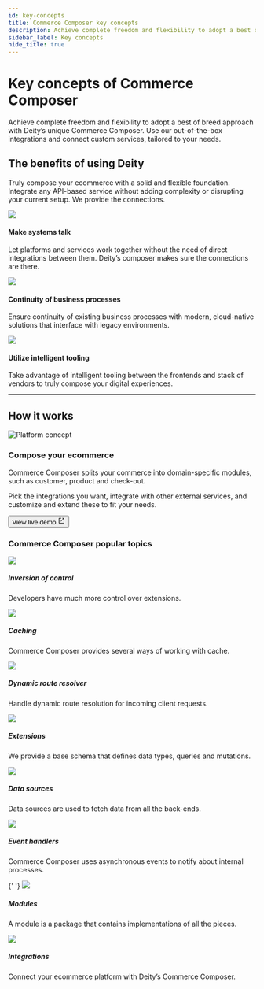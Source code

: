 ```yaml
---
id: key-concepts
title: Commerce Composer key concepts
description: Achieve complete freedom and flexibility to adopt a best of breed approach with Deity’s unique Commerce Composer.
sidebar_label: Key concepts
hide_title: true
---
```



# Key concepts of Commerce Composer

<p className="desc pb20">
  Achieve complete freedom and flexibility to adopt a best of breed approach with Deity’s unique Commerce Composer. Use
  our out-of-the-box integrations and connect custom services, tailored to your needs.
</p>

## The benefits of using Deity

Truly compose your ecommerce with a solid and flexible foundation. Integrate any API-based service without adding complexity or disrupting your current setup. We provide the connections.

<div className="flex mb40 invert">
  <Card open="true" to="">
    <img src="/img/icons/talk.svg" />
    <h4>Make systems talk</h4>
    <p>
      Let platforms and services work together without the need of direct integrations between them. Deity’s composer
      makes sure the connections are there.
    </p>
  </Card>
  <Card open="true" to="">
    <img src="/img/icons/continuity.svg" />
    <h4>Continuity of business processes</h4>
    <p>
      Ensure continuity of existing business processes with modern, cloud-native solutions that interface with legacy
      environments.
    </p>
  </Card>
  <Card open="true" to="">
    <img src="/img/icons/intelligent.svg" />
    <h4>Utilize intelligent tooling</h4>
    <p>
      Take advantage of intelligent tooling between the frontends and stack of vendors to truly compose your digital
      experiences.
    </p>
  </Card>
</div>

---

## How it works

<div className="pb20"></div>
<div className="flex vertical-center mb80 brighten">
  <div className="text-center ">
    <img src="/img/docs/platform/platform-concept.svg" alt="Platform concept" />
  </div>
  <div>
    <h3>Compose your ecommerce</h3>
    <p>Commerce Composer splits your commerce into domain-specific modules, such as customer, product and check-out.</p>
    <p>
      Pick the integrations you want, integrate with other external services, and customize and extend these to fit your
      needs.
    </p>
    <p>
      <Button variant="outlined" size="medium" href="https://v3demo2.deity.io" target="_blank">
        View live demo
        <svg
          width="15"
          height="15"
          aria-hidden="true"
          viewBox="0 0 15 15"
          class="iconExternalLink_src-theme-Icon-ExternalLink-styles-module"
        >
          <path
            fill="currentColor"
            d="M3 2C2.44772 2 2 2.44772 2 3V12C2 12.5523 2.44772 13 3 13H12C12.5523 13 13 12.5523 13 12V8.5C13 8.22386 12.7761 8 12.5 8C12.2239 8 12 8.22386 12 8.5V12H3V3L6.5 3C6.77614 3 7 2.77614 7 2.5C7 2.22386 6.77614 2 6.5 2H3ZM12.8536 2.14645C12.9015 2.19439 12.9377 2.24964 12.9621 2.30861C12.9861 2.36669 12.9996 2.4303 13 2.497L13 2.5V2.50049V5.5C13 5.77614 12.7761 6 12.5 6C12.2239 6 12 5.77614 12 5.5V3.70711L6.85355 8.85355C6.65829 9.04882 6.34171 9.04882 6.14645 8.85355C5.95118 8.65829 5.95118 8.34171 6.14645 8.14645L11.2929 3H9.5C9.22386 3 9 2.77614 9 2.5C9 2.22386 9.22386 2 9.5 2H12.4999H12.5C12.5678 2 12.6324 2.01349 12.6914 2.03794C12.7504 2.06234 12.8056 2.09851 12.8536 2.14645Z"
          ></path>
        </svg>
      </Button>
    </p>
  </div>
</div>

### Commerce Composer popular topics

<div className="flex brighten">
  <Card variant="horizontal" to="/docs/composer/core/inversion-of-control">
    <img src="/img/icons/inversion.svg" />
    <div>
      <h5>Inversion of control</h5>
      <p>
         Developers have much more control over extensions.
      </p>
    </div>
  </Card>
  <Card variant="horizontal" to="/docs/composer/core/caching">
    <img src="/img/icons/composercaching.svg" />
    <div>
      <h5>Caching</h5>
      <p>
        Commerce Composer provides several ways of working with cache.
      </p>
    </div>
  </Card>
</div>
<div className="flex brighten">
  <Card variant="horizontal" to="/docs/composer/core/dynamic-routes">
    <img src="/img/icons/compass.svg" />
    <div>
      <h5>Dynamic route resolver</h5>
      <p>
        Handle dynamic route resolution for incoming client requests.
      </p>
    </div>
  </Card>
   <Card variant="horizontal" to="/docs/composer/extensions/about">
    <img src="/img/icons/extending.svg" />
    <div>
      <h5>Extensions</h5>
      <p>
        We provide a base schema that defines data types, queries and mutations.
      </p>
    </div>
  </Card>

</div>
<div className="flex brighten">
   <Card variant="horizontal" to="/docs/composer/modules/common-services/data-sources">
    <img src="/img/icons/graphqlcomposer.svg" />
    <div>
      <h5>Data sources</h5>
      <p>
        Data sources are used to fetch data from all the back-ends.
      </p>
    </div>
  </Card>
  <Card variant="horizontal" to="/docs/composer/modules/common-services/event-handlers">
    <img src="/img/icons/flowarrow.svg" />
    <div>
      <h5>Event handlers</h5>
      <p>
        Commerce Composer uses asynchronous events to notify about internal processes.
      </p>
    </div>
  </Card>

</div>

<div className="flex brighten">

{' '}
<Card variant="horizontal" to="/docs/composer/modules/about">
  <img src="/img/icons/diamondsfour.svg" />
  <div>
    <h5>Modules</h5>
    <p>A module is a package that contains implementations of all the pieces.</p>
  </div>
</Card>
<Card variant="horizontal" to="/docs/composer/integrations">
  <img src="/img/icons/plug.svg" />
  <div>
    <h5>Integrations</h5>
    <p>Connect your ecommerce platform with Deity’s Commerce Composer.</p>
  </div>
</Card>

</div>
